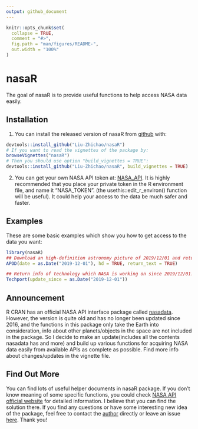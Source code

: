 ```yaml
---
output: github_document
---
```


<!-- README.md is generated from README.Rmd. Please edit that file -->

```r
knitr::opts_chunk$set(
  collapse = TRUE,
  comment = "#>",
  fig.path = "man/figures/README-",
  out.width = "100%"
)
```

# nasaR

<!-- badges: start -->
<!-- badges: end -->

The goal of nasaR is to provide useful functions to help access NASA data easily.

## Installation

1. You can install the released version of nasaR from [github](https://github.com/Liu-Zhichao/nasaR) with:

``` r
devtools::install_github("Liu-Zhichao/nasaR")
# If you want to read the vignettes of the package by:
browseVignettes("nasaR")
# Then you should use option "build_vignettes = TRUE":
devtools::install_github("Liu-Zhichao/nasaR", build_vignettes = TRUE)
```

2. You can get your own NASA API token at: [NASA_API](https://api.nasa.gov/). It is highly recommended that you place your private token in the R environment file, and name it "NASA_TOKEN". (the usethis::edit_r_environ() function will be useful). It could help your access to the data be much safer and faster.

## Examples

These are some basic examples which show you how to get access to the data you want:

```r
library(nasaR)
## Download an high-definition astronomy picture of 2019/12/01 and return its explanation text as well.
APOD(date = as.Date("2019-12-01"), hd = TRUE, return_text = TRUE)
```

```r
## Return info of technology which NASA is working on since 2019/12/01.
Techport(update_since = as.Date("2019-12-01"))
```

## Announcement
R CRAN has an official NASA API interface package called [nasadata](https://cran.r-project.org/web/packages/nasadata/nasadata.pdf). However, the version is quite old and has no longer been updated since 2016, and the functions in this package only take the Earth into consideration, info about other planets/objects in the space are not included in the package. So I decide to make an update(includes all the contents nasadata has and more) and build up various functions for acquiring NASA data easily from available APIs as complete as possible. Find more info about changes/updates in the vignette file.

## Find Out More
You can find lots of useful helper documents in nasaR package. If you don't know meaning of some specific functions, you could check [NASA API official website](https://api.nasa.gov/) for detailed information. I believe that you can find the solution there. If you find any questions or have some interesting new idea of the package, feel free to contact the [author](https://www.linkedin.com/in/zhichao-liu/) directly or leave an issue [here](https://github.com/Liu-Zhichao/nasaR/issues). Thank you!
